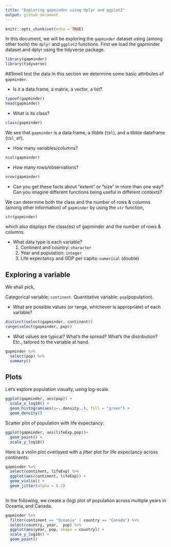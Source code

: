```yaml
---
title: "Exploring gapminder using dplyr and ggplot2"
output: github_document
---
```


```r
knitr::opts_chunk$set(echo = TRUE)
```

In this document, we will be exploring the `gapminder` dataset using (among other tools) the `dplyr` and `ggplot2` functions. First we load the gapminder dataset and dplyr using the tidyverse package.
```r
library(gapminder)
library(tidyverse)
```
##Smell test the data
In this section we determine some basic attributes of `gapminder`.

 * Is it a data.frame, a matrix, a vector, a list?
```r
typeof(gapminder)
head(gapminder)
```
 
 
 * What is its class?
```r
class(gapminder)
```
 We see that `gapminder` is a data.frame, a tibble (`tbl`), and a tibble dataframe (`tbl_df`).
 
 * How many variables/columns?
```r
ncol(gapminder)
```
 
 
 * How many rows/observations?
 
```r
nrow(gapminder)
```
 
 * Can you get these facts about “extent” or “size” in more than one way? Can you imagine different functions being useful in different contexts?
 
We can determine both the class and the number of rows & columns (among other information) of `gapminder` by using the `str` function,
```r
str(gapminder)
```
 which also displays the class(es) of gapminder and the number of rows & columns.
 
 * What data type is each variable?
   1. Continent and country: `character`
   2. Year and population: `integer`
   3. Life expectancy and GDP per capita: `numerical` (double)
 


 
## Exploring a variable
We shall pick,

Categorical variable: `continent`.
Quantitative variable: `pop`(population).

* What are possible values (or range, whichever is appropriate) of each variable?
```r
distinct(select(gapminder, continent))
range(select(gapminder, pop))
```

* What values are typical? What’s the spread? What’s the distribution? Etc., tailored to the variable at hand.
```r
gapminder %>% 
  select(pop) %>% 
  summary()
```
## Plots

Let's explore population visually, using log-scale.
```r
ggplot(gapminder, aes(pop)) +
  scale_x_log10() +
  geom_histogram(aes(y=..density..), fill = "green") +
  geom_density()
```

Scatter plot of population with life expectancy:
```r
ggplot(gapminder, aes(lifeExp,pop))+
  geom_point() +
  scale_y_log10()
```

Here is a violin plot overlayed with a jitter plot for life expectancy across continents:

```r
gapminder %>% 
  select(continent, lifeExp) %>% 
  ggplot(aes(continent, lifeExp)) +
  geom_violin() +
  geom_jitter(alpha = 0.2)
  
```

In the following, we create a (log) plot of population across multiple years in Oceania, and Canada.
```r
gapminder %>% 
  filter(continent == "Oceania" | country == "Canada") %>% 
  select(country, year,  pop) %>% 
  ggplot(aes(year, pop, shape = country)) +
  scale_y_log10() +
  geom_point()
```

